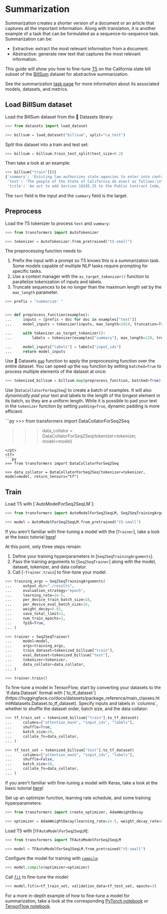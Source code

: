 <!--Copyright 2022 The HuggingFace Team. All rights reserved.

Licensed under the Apache License, Version 2.0 (the "License"); you may not use this file except in compliance with
the License. You may obtain a copy of the License at

http://www.apache.org/licenses/LICENSE-2.0

Unless required by applicable law or agreed to in writing, software distributed under the License is distributed on
an "AS IS" BASIS, WITHOUT WARRANTIES OR CONDITIONS OF ANY KIND, either express or implied. See the License for the
specific language governing permissions and limitations under the License.
-->

# Summarization

<Youtube id="yHnr5Dk2zCI"/>

Summarization creates a shorter version of a document or an article that captures all the important information. Along with translation, it is another example of a task that can be formulated as a sequence-to-sequence task. Summarization can be:

- Extractive: extract the most relevant information from a document.
- Abstractive: generate new text that captures the most relevant information. 

This guide will show you how to fine-tune [T5](https://huggingface.co/t5-small) on the California state bill subset of the [BillSum](https://huggingface.co/datasets/billsum) dataset for abstractive summarization.

<Tip>

See the summarization [task page](https://huggingface.co/tasks/summarization) for more information about its associated models, datasets, and metrics.

</Tip>

## Load BillSum dataset

Load the BillSum dataset from the 🤗 Datasets library:

```py
>>> from datasets import load_dataset

>>> billsum = load_dataset("billsum", split="ca_test")
```

Split this dataset into a train and test set:

```py
>>> billsum = billsum.train_test_split(test_size=0.2)
```

Then take a look at an example:

```py
>>> billsum["train"][0]
{'summary': 'Existing law authorizes state agencies to enter into contracts for the acquisition of goods or services upon approval by the Department of General Services. Existing law sets forth various requirements and prohibitions for those contracts, including, but not limited to, a prohibition on entering into contracts for the acquisition of goods or services of $100,000 or more with a contractor that discriminates between spouses and domestic partners or same-sex and different-sex couples in the provision of benefits. Existing law provides that a contract entered into in violation of those requirements and prohibitions is void and authorizes the state or any person acting on behalf of the state to bring a civil action seeking a determination that a contract is in violation and therefore void. Under existing law, a willful violation of those requirements and prohibitions is a misdemeanor.\nThis bill would also prohibit a state agency from entering into contracts for the acquisition of goods or services of $100,000 or more with a contractor that discriminates between employees on the basis of gender identity in the provision of benefits, as specified. By expanding the scope of a crime, this bill would impose a state-mandated local program.\nThe California Constitution requires the state to reimburse local agencies and school districts for certain costs mandated by the state. Statutory provisions establish procedures for making that reimbursement.\nThis bill would provide that no reimbursement is required by this act for a specified reason.',
 'text': 'The people of the State of California do enact as follows:\n\n\nSECTION 1.\nSection 10295.35 is added to the Public Contract Code, to read:\n10295.35.\n(a) (1) Notwithstanding any other law, a state agency shall not enter into any contract for the acquisition of goods or services in the amount of one hundred thousand dollars ($100,000) or more with a contractor that, in the provision of benefits, discriminates between employees on the basis of an employee’s or dependent’s actual or perceived gender identity, including, but not limited to, the employee’s or dependent’s identification as transgender.\n(2) For purposes of this section, “contract” includes contracts with a cumulative amount of one hundred thousand dollars ($100,000) or more per contractor in each fiscal year.\n(3) For purposes of this section, an employee health plan is discriminatory if the plan is not consistent with Section 1365.5 of the Health and Safety Code and Section 10140 of the Insurance Code.\n(4) The requirements of this section shall apply only to those portions of a contractor’s operations that occur under any of the following conditions:\n(A) Within the state.\n(B) On real property outside the state if the property is owned by the state or if the state has a right to occupy the property, and if the contractor’s presence at that location is connected to a contract with the state.\n(C) Elsewhere in the United States where work related to a state contract is being performed.\n(b) Contractors shall treat as confidential, to the maximum extent allowed by law or by the requirement of the contractor’s insurance provider, any request by an employee or applicant for employment benefits or any documentation of eligibility for benefits submitted by an employee or applicant for employment.\n(c) After taking all reasonable measures to find a contractor that complies with this section, as determined by the state agency, the requirements of this section may be waived under any of the following circumstances:\n(1) There is only one prospective contractor willing to enter into a specific contract with the state agency.\n(2) The contract is necessary to respond to an emergency, as determined by the state agency, that endangers the public health, welfare, or safety, or the contract is necessary for the provision of essential services, and no entity that complies with the requirements of this section capable of responding to the emergency is immediately available.\n(3) The requirements of this section violate, or are inconsistent with, the terms or conditions of a grant, subvention, or agreement, if the agency has made a good faith attempt to change the terms or conditions of any grant, subvention, or agreement to authorize application of this section.\n(4) The contractor is providing wholesale or bulk water, power, or natural gas, the conveyance or transmission of the same, or ancillary services, as required for ensuring reliable services in accordance with good utility practice, if the purchase of the same cannot practically be accomplished through the standard competitive bidding procedures and the contractor is not providing direct retail services to end users.\n(d) (1) A contractor shall not be deemed to discriminate in the provision of benefits if the contractor, in providing the benefits, pays the actual costs incurred in obtaining the benefit.\n(2) If a contractor is unable to provide a certain benefit, despite taking reasonable measures to do so, the contractor shall not be deemed to discriminate in the provision of benefits.\n(e) (1) Every contract subject to this chapter shall contain a statement by which the contractor certifies that the contractor is in compliance with this section.\n(2) The department or other contracting agency shall enforce this section pursuant to its existing enforcement powers.\n(3) (A) If a contractor falsely certifies that it is in compliance with this section, the contract with that contractor shall be subject to Article 9 (commencing with Section 10420), unless, within a time period specified by the department or other contracting agency, the contractor provides to the department or agency proof that it has complied, or is in the process of complying, with this section.\n(B) The application of the remedies or penalties contained in Article 9 (commencing with Section 10420) to a contract subject to this chapter shall not preclude the application of any existing remedies otherwise available to the department or other contracting agency under its existing enforcement powers.\n(f) Nothing in this section is intended to regulate the contracting practices of any local jurisdiction.\n(g) This section shall be construed so as not to conflict with applicable federal laws, rules, or regulations. In the event that a court or agency of competent jurisdiction holds that federal law, rule, or regulation invalidates any clause, sentence, paragraph, or section of this code or the application thereof to any person or circumstances, it is the intent of the state that the court or agency sever that clause, sentence, paragraph, or section so that the remainder of this section shall remain in effect.\nSEC. 2.\nSection 10295.35 of the Public Contract Code shall not be construed to create any new enforcement authority or responsibility in the Department of General Services or any other contracting agency.\nSEC. 3.\nNo reimbursement is required by this act pursuant to Section 6 of Article XIII\u2009B of the California Constitution because the only costs that may be incurred by a local agency or school district will be incurred because this act creates a new crime or infraction, eliminates a crime or infraction, or changes the penalty for a crime or infraction, within the meaning of Section 17556 of the Government Code, or changes the definition of a crime within the meaning of Section 6 of Article XIII\u2009B of the California Constitution.',
 'title': 'An act to add Section 10295.35 to the Public Contract Code, relating to public contracts.'}
```

The `text` field is the input and the `summary` field is the target.

## Preprocess

Load the T5 tokenizer to process `text` and `summary`:

```py
>>> from transformers import AutoTokenizer

>>> tokenizer = AutoTokenizer.from_pretrained("t5-small")
```

The preprocessing function needs to:

1. Prefix the input with a prompt so T5 knows this is a summarization task. Some models capable of multiple NLP tasks require prompting for specific tasks.
2. Use a context manager with the `as_target_tokenizer()` function to parallelize tokenization of inputs and labels.
3. Truncate sequences to be no longer than the maximum length set by the `max_length` parameter.

```py
>>> prefix = "summarize: "


>>> def preprocess_function(examples):
...     inputs = [prefix + doc for doc in examples["text"]]
...     model_inputs = tokenizer(inputs, max_length=1024, truncation=True)

...     with tokenizer.as_target_tokenizer():
...         labels = tokenizer(examples["summary"], max_length=128, truncation=True)

...     model_inputs["labels"] = labels["input_ids"]
...     return model_inputs
```

Use 🤗 Datasets [`map`](https://huggingface.co/docs/datasets/package_reference/main_classes.html#datasets.Dataset.map) function to apply the preprocessing function over the entire dataset. You can speed up the `map` function by setting `batched=True` to process multiple elements of the dataset at once:

```py
>>> tokenized_billsum = billsum.map(preprocess_function, batched=True)
```

Use [`DataCollatorForSeq2Seq`] to create a batch of examples. It will also *dynamically pad* your text and labels to the length of the longest element in its batch, so they are a uniform length. While it is possible to pad your text in the `tokenizer` function by setting `padding=True`, dynamic padding is more efficient.

<frameworkcontent>
<pt>
```py
>>> from transformers import DataCollatorForSeq2Seq

>>> data_collator = DataCollatorForSeq2Seq(tokenizer=tokenizer, model=model)
```
</pt>
<tf>
```py
>>> from transformers import DataCollatorForSeq2Seq

>>> data_collator = DataCollatorForSeq2Seq(tokenizer=tokenizer, model=model, return_tensors="tf")
```
</tf>
</frameworkcontent>

## Train

<frameworkcontent>
<pt>
Load T5 with [`AutoModelForSeq2SeqLM`]:

```py
>>> from transformers import AutoModelForSeq2SeqLM, Seq2SeqTrainingArguments, Seq2SeqTrainer

>>> model = AutoModelForSeq2SeqLM.from_pretrained("t5-small")
```

<Tip>

If you aren't familiar with fine-tuning a model with the [`Trainer`], take a look at the basic tutorial [here](training#finetune-with-trainer)!

</Tip>

At this point, only three steps remain:

1. Define your training hyperparameters in [`Seq2SeqTrainingArguments`].
2. Pass the training arguments to [`Seq2SeqTrainer`] along with the model, dataset, tokenizer, and data collator.
3. Call [`~Trainer.train`] to fine-tune your model.

```py
>>> training_args = Seq2SeqTrainingArguments(
...     output_dir="./results",
...     evaluation_strategy="epoch",
...     learning_rate=2e-5,
...     per_device_train_batch_size=16,
...     per_device_eval_batch_size=16,
...     weight_decay=0.01,
...     save_total_limit=3,
...     num_train_epochs=1,
...     fp16=True,
... )

>>> trainer = Seq2SeqTrainer(
...     model=model,
...     args=training_args,
...     train_dataset=tokenized_billsum["train"],
...     eval_dataset=tokenized_billsum["test"],
...     tokenizer=tokenizer,
...     data_collator=data_collator,
... )

>>> trainer.train()
```
</pt>
<tf>
To fine-tune a model in TensorFlow, start by converting your datasets to the `tf.data.Dataset` format with [`to_tf_dataset`](https://huggingface.co/docs/datasets/package_reference/main_classes.html#datasets.Dataset.to_tf_dataset). Specify inputs and labels in `columns`, whether to shuffle the dataset order, batch size, and the data collator:

```py
>>> tf_train_set = tokenized_billsum["train"].to_tf_dataset(
...     columns=["attention_mask", "input_ids", "labels"],
...     shuffle=True,
...     batch_size=16,
...     collate_fn=data_collator,
... )

>>> tf_test_set = tokenized_billsum["test"].to_tf_dataset(
...     columns=["attention_mask", "input_ids", "labels"],
...     shuffle=False,
...     batch_size=16,
...     collate_fn=data_collator,
... )
```

<Tip>

If you aren't familiar with fine-tuning a model with Keras, take a look at the basic tutorial [here](training#finetune-with-keras)!

</Tip>

Set up an optimizer function, learning rate schedule, and some training hyperparameters:

```py
>>> from transformers import create_optimizer, AdamWeightDecay

>>> optimizer = AdamWeightDecay(learning_rate=2e-5, weight_decay_rate=0.01)
```

Load T5 with [`TFAutoModelForSeq2SeqLM`]:

```py
>>> from transformers import TFAutoModelForSeq2SeqLM

>>> model = TFAutoModelForSeq2SeqLM.from_pretrained("t5-small")
```

Configure the model for training with [`compile`](https://keras.io/api/models/model_training_apis/#compile-method):

```py
>>> model.compile(optimizer=optimizer)
```

Call [`fit`](https://keras.io/api/models/model_training_apis/#fit-method) to fine-tune the model:

```py
>>> model.fit(x=tf_train_set, validation_data=tf_test_set, epochs=3)
```
</tf>
</frameworkcontent>

<Tip>

For a more in-depth example of how to fine-tune a model for summarization, take a look at the corresponding
[PyTorch notebook](https://colab.research.google.com/github/huggingface/notebooks/blob/master/examples/summarization.ipynb)
or [TensorFlow notebook](https://colab.research.google.com/github/huggingface/notebooks/blob/master/examples/summarization-tf.ipynb).

</Tip>